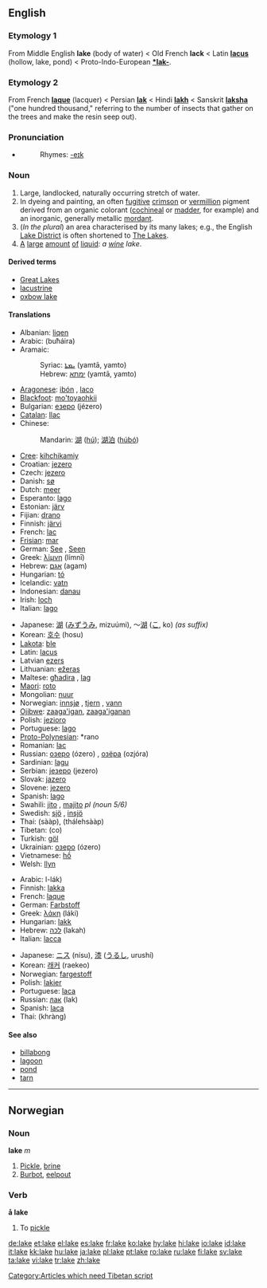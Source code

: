 {{rfc|etymologies and senses are interwoven}}
==English==

===Etymology 1===
From Middle English '''lake''' (body of water) < Old French '''lack''' < Latin '''[[lacus]]''' (hollow, lake, pond) < Proto-Indo-European '''[[*lak-]]'''.

===Etymology 2===
From French '''[[laque]]''' (lacquer) < Persian '''[[lak]]''' < Hindi '''[[lakh]]''' < Sanskrit '''[[laksha]]''' ("one hundred thousand," referring to the number of insects that gather on the trees and make the resin seep out).

===Pronunciation===
*{{audio|en-us-lake.ogg|Audio (US)}}
*:Rhymes: [[Rhymes:English:-eɪk|-eɪk]]

===Noun===
{{en-noun}}

# Large, landlocked, naturally occurring stretch of water.
# In dyeing and painting, an often [[fugitive]] [[crimson]] or [[vermillion]] pigment derived from an organic colorant ([[cochineal]] or [[madder]], for example) and an inorganic, generally metallic [[mordant]].
# (''In the plural'') an area characterised by its many lakes; e.g., the English [[Lake District]] is often shortened to [[The Lakes]].
# [[a|A]] [[large]] [[amount]] [[of]] [[liquid]]: ''a [[wine]] lake''.

====Derived terms====
*[[Great Lakes]]
*[[lacustrine]]
*[[oxbow lake]]

====Translations====
{{trans-top|body of water}}
*Albanian: [[liqen]] {{m}}
*Arabic: {{ARchar|[[بحيرة|بُحَيْرَةٌ]]}} (buħáira) {{f}}
*Aramaic:
*:Syriac: [[ܝܡܬܐ]] (yamtā, yamto) {{f}}
*:Hebrew: [[ימתא]] (yamtā, yamto) {{f}}
*[[Aragonese]]: [[ibón]] {{m}}, [[laco]] {{m}}
*[[Blackfoot]]: [[mo'toyaohkii]]
*Bulgarian: [[езеро]] (jézero) {{n}}
*[[Catalan]]: [[llac]] {{m}}
*Chinese:
*:Mandarin: [[湖]] ([[hú]]); [[湖泊]] ([[húbó]])
*[[Cree]]: [[kihchikamiy]]
*Croatian: [[jezero]] {{n}}
*Czech: [[jezero]] {{n}}
*Danish: [[sø]] {{g|Danish}}
*Dutch: [[meer#Dutch|meer]] {{n}}
*Esperanto: [[lago]]
*Estonian: [[järv]]
*Fijian: [[drano]]
*Finnish: [[järvi]]
*French: [[lac]] {{m}}
*[[Frisian]]: [[mar]] {{m}}
*German: [[See#German|See]] {{m}}, [[See#German|Seen]] {{p}}
*Greek: [[λίμνη]] (límnī) {{f}}
*Hebrew: [[אגם]] (agam) {{m}}
*Hungarian: [[tó]]
*Icelandic: [[vatn]] {{n}}
*Indonesian: [[danau]]
*Irish: [[loch#Irish|loch]] {{m}}
*Italian: [[lago]] {{m}}
{{trans-mid}}
*Japanese: [[湖]] ([[みずうみ]], mizuúmi), ～[[湖]] ([[こ]], ko) ''(as suffix)''
*Korean: [[호수]] (hosu)
*[[Lakota]]: [[ble#Lakota|ble]]
*Latin: [[lacus]] {{m}}
*Latvian [[ezers]] {{m}}
*Lithuanian: [[ežeras]] {{m}}
*Maltese: [[għadira]] {{f}}, [[lag]] {{m}}
*[[Maori]]: [[roto]]
*Mongolian: [[nuur]]
*Norwegian: [[innsjø]] {{m}}, [[tjern]] {{n}}, [[vann]] {{n}}
*[[Ojibwe]]: [[zaaga'igan]], [[zaaga'iganan]] {{p}}
*Polish: [[jezioro]] {{n}}
*Portuguese: [[lago]] {{m}}
*[[Proto-Polynesian]]: *rano
*Romanian: [[lac]] {{n}}
*Russian: [[озеро]] (ózero) {{n}}, [[озёра]] (ozjóra) {{p}}
*Sardinian: [[lagu]] {{m}}
*Serbian: [[језеро]] (jezero) {{n}}
*Slovak: [[jazero]] {{n}}
*Slovene: [[jezero]] {{n}}
*Spanish: [[lago]] {{m}}
*Swahili: [[jito]] {{s}}, [[majito]] ''pl (noun 5/6)''
*Swedish: [[sjö]] {{c}}, [[insjö]] {{c}}
*Thai: {{THchar|[[สาบ]]}} (sààp), {{THchar|[[ทะเลสาบ]]}} (thálehsààp)
*Tibetan: (co)
*Turkish: [[göl]]
*Ukrainian: [[озеро]] (ózero) {{n}}
*Vietnamese: [[hồ]]
*Welsh: [[llyn]] {{m}}
{{trans-bottom}}

{{trans-top|coloring agent}}
*Arabic: {{ARchar|[[صبغ اللك|صِبْغ اللَك]]}} {{IPAchar|(ʂíbğu}} l-lák) {{m}}
*Finnish: [[lakka]]
*French: [[laque]] {{f}}
*German: [[Farbstoff]] {{m}}
*Greek: ­­­­­[[λάκη]] (láki) {{f}}
*Hungarian: [[lakk]]
*Hebrew: [[לכה]] (lakah) {{f}}
*Italian: [[lacca]] {{f}}
{{trans-mid}}
*Japanese: [[ニス]] (nísu), [[漆]] ([[うるし]], urushí)
*Korean: [[래커]] (raekeo)
*Norwegian: [[fargestoff]] {{n}}
*Polish: [[lakier]] {{m}}
*Portuguese: [[laca]] {{f}}
*Russian: [[лак]] (lak) {{m}}
*Spanish: [[laca]] {{f}}
*Thai: {{THchar|[[ครั่ง]]}} (khràng)
{{trans-bottom}}

====See also====
*[[billabong]]
*[[lagoon]]
*[[pond]]
*[[tarn]]

[[Category:Articles which need Tibetan script]]

----

==Norwegian==

===Noun===
'''lake''' ''m''

# [[Pickle]], [[brine]]
# [[Burbot]], [[eelpout]]

===Verb===
'''å lake'''

# To [[pickle]]

[[de:lake]]
[[et:lake]]
[[el:lake]]
[[es:lake]]
[[fr:lake]]
[[ko:lake]]
[[hy:lake]]
[[hi:lake]]
[[io:lake]]
[[id:lake]]
[[it:lake]]
[[kk:lake]]
[[hu:lake]]
[[ja:lake]]
[[pl:lake]]
[[pt:lake]]
[[ro:lake]]
[[ru:lake]]
[[fi:lake]]
[[sv:lake]]
[[ta:lake]]
[[vi:lake]]
[[tr:lake]]
[[zh:lake]]